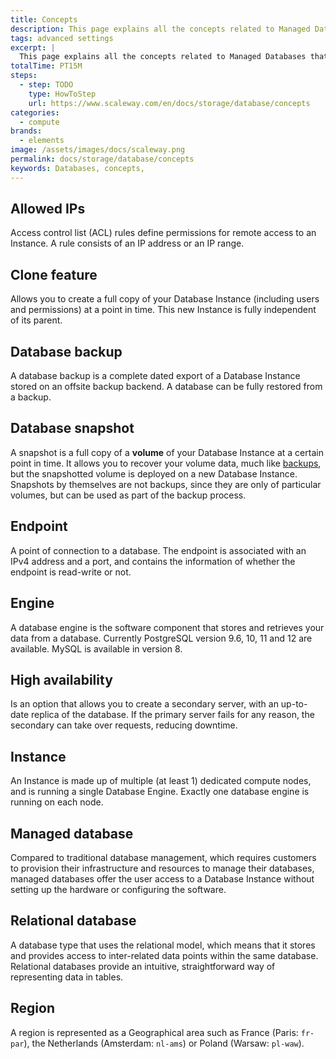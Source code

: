 ```yaml
---
title: Concepts
description: This page explains all the concepts related to Managed Databases.
tags: advanced settings
excerpt: |
  This page explains all the concepts related to Managed Databases that you might encounter while using Scaleway products and resources.
totalTime: PT15M
steps:
  - step: TODO
    type: HowToStep
    url: https://www.scaleway.com/en/docs/storage/database/concepts
categories:
  - compute
brands:
  - elements
image: /assets/images/docs/scaleway.png
permalink: docs/storage/database/concepts
keywords: Databases, concepts,
---
```


<Concept opened>

## Allowed IPs

Access control list (ACL) rules define permissions for remote access to an Instance. A rule consists of an IP address or an IP range.

</Concept>

<Concept opened>

## Clone feature

Allows you to create a full copy of your Database Instance (including users and permissions) at a point in time. This new Instance is fully independent of its parent.

</Concept>

<Concept opened>

## Database backup

A database backup is a complete dated export of a Database Instance stored on an offsite backup backend. A database can be fully restored from a backup. 

</Concept>

<Concept opened>

## Database snapshot

A snapshot is a full copy of a **volume** of your Database Instance at a certain point in time. It allows you to recover your volume data, much like [backups](#database-backup), but the snapshotted volume is deployed on a new Database Instance. Snapshots by themselves are not backups, since they are only of particular volumes, but can be used as part of the backup process.

</Concept>

<Concept>

## Endpoint

A point of connection to a database. The endpoint is associated with an IPv4 address and a port, and contains the information of whether the endpoint is read-write or not.

</Concept>

<Concept>

## Engine

A database engine is the software component that stores and retrieves your data from a database. Currently PostgreSQL version 9.6, 10, 11 and 12 are available. MySQL is available in version 8.

</Concept>

<Concept>

## High availability

Is an option that allows you to create a secondary server, with an up-to-date replica of the database. If the primary server fails for any reason, the secondary can take over requests, reducing downtime.

</Concept>

<Concept>

## Instance

An Instance is made up of multiple (at least 1) dedicated compute nodes, and is running a single Database Engine. Exactly one database engine is running on each node.

</Concept>

<Concept>

## Managed database

Compared to traditional database management, which requires customers to provision their infrastructure and resources to manage their databases, managed databases offer the user access to a Database Instance without setting up the hardware or configuring the software.

</Concept>

<Concept>

## Relational database

A database type that uses the relational model, which means that it stores and provides access to inter-related data points within the same database. Relational databases provide an intuitive, straightforward way of representing data in tables.

</Concept>

<Concept>

## Region

A region is represented as a Geographical area such as France (Paris: `fr-par`), the Netherlands (Amsterdam: `nl-ams`) or Poland (Warsaw: `pl-waw`).

</Concept>